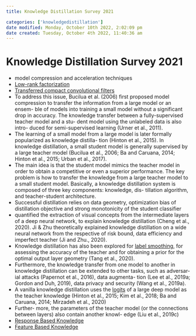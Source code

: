 ```yaml
---
title: Knowledge Distillation Survey 2021

categories: ['knowledgedistillation']
date modified: Monday, October 10th 2022, 2:02:09 pm
date created: Tuesday, October 4th 2022, 11:40:36 am
---
```


# Knowledge Distillation Survey 2021
- model compression and acceleration techniques
- [Low-rank factorization](Low-rank%20factorization.qmd)
- [Transferred compact convolutional filters](Transferred%20compact%20convolutional%20filters.qmd)
- To address this issue, Bucilua et al. (2006) first proposed model compression to transfer the information from a large model or an ensem- ble of models into training a small model without a significant drop in accuracy. The knowledge transfer between a fully-supervised teacher model and a stu- dent model using the unlabeled data is also intro- duced for semi-supervised learning (Urner et al., 2011).
- The learning of a small model from a large model is later formally popularized as knowledge distilla- tion (Hinton et al., 2015). In knowledge distillation, a small student model is generally supervised by a large teacher model (Bucilua et al., 2006; Ba and Caruana, 2014; Hinton et al., 2015; Urban et al., 2017).
- The main idea is that the student model mimics the teacher model in order to obtain a competitive or even a superior performance. The key problem is how to transfer the knowledge from a large teacher model to a small student model. Basically, a knowledge distillation system is composed of three key components: knowledge, dis- tillation algorithm, and teacher-student architecture.
- Successful distillation relies on data geometry, optimization bias of distillation objective and strong monotonicity of the student classifier
- quantified the extraction of visual concepts from the intermediate layers of a deep neural network, to explain knowledge distillation (Cheng et al., 2020). Ji & Zhu theoretically explained knowledge distillation on a wide neural network from the respective of risk bound, data efficiency and imperfect teacher (Ji and Zhu., 2020).
- Knowledge distillation has also been explored for [label smoothing](Label%20Smoothing.qmd), for assessing the accuracy of the teacher and for obtaining a prior for the optimal output layer geometry (Tang et al., 2020).
- Furthermore, the knowledge transfer from one model to another in knowledge distillation can be extended to other tasks, such as adversar- ial attacks (Papernot et al., 2016), data augmenta- tion (Lee et al., 2019a; Gordon and Duh, 2019), data privacy and security (Wang et al., 2019a).
- A vanilla knowledge distillation uses the [logits](Logits.qmd) of a large deep model as the teacher knowledge (Hinton et al., 2015; Kim et al., 2018; Ba and Caruana, 2014; Mirzadeh et al., 2020)
- Further- more, the parameters of the teacher model (or the connections between layers) also contain another knowl- edge (Liu et al., 2019c)
- [Response Based Knowledge](Response%20Based%20Knowledge.qmd)
- [Feature Based Knowledge](Feature%20Based%20Knowledge.qmd)



